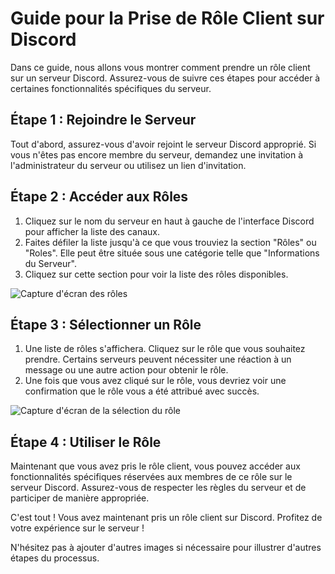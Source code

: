 # Guide pour la Prise de Rôle Client sur Discord

Dans ce guide, nous allons vous montrer comment prendre un rôle client sur un serveur Discord. Assurez-vous de suivre ces étapes pour accéder à certaines fonctionnalités spécifiques du serveur.

## Étape 1 : Rejoindre le Serveur

Tout d'abord, assurez-vous d'avoir rejoint le serveur Discord approprié. Si vous n'êtes pas encore membre du serveur, demandez une invitation à l'administrateur du serveur ou utilisez un lien d'invitation.

## Étape 2 : Accéder aux Rôles

1. Cliquez sur le nom du serveur en haut à gauche de l'interface Discord pour afficher la liste des canaux.
2. Faites défiler la liste jusqu'à ce que vous trouviez la section "Rôles" ou "Roles". Elle peut être située sous une catégorie telle que "Informations du Serveur".
3. Cliquez sur cette section pour voir la liste des rôles disponibles.

![Capture d'écran des rôles](https://i.imgur.com/4974wW2.png)

## Étape 3 : Sélectionner un Rôle

1. Une liste de rôles s'affichera. Cliquez sur le rôle que vous souhaitez prendre. Certains serveurs peuvent nécessiter une réaction à un message ou une autre action pour obtenir le rôle.
2. Une fois que vous avez cliqué sur le rôle, vous devriez voir une confirmation que le rôle vous a été attribué avec succès.

![Capture d'écran de la sélection du rôle](https://imgur.com/votre-image-ici.png)

## Étape 4 : Utiliser le Rôle

Maintenant que vous avez pris le rôle client, vous pouvez accéder aux fonctionnalités spécifiques réservées aux membres de ce rôle sur le serveur Discord. Assurez-vous de respecter les règles du serveur et de participer de manière appropriée.

C'est tout ! Vous avez maintenant pris un rôle client sur Discord. Profitez de votre expérience sur le serveur !

N'hésitez pas à ajouter d'autres images si nécessaire pour illustrer d'autres étapes du processus.
